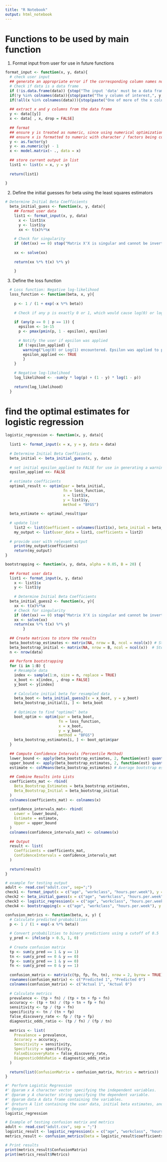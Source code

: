 ```yaml
---
title: "R Notebook"
output: html_notebook
---
```

# Functions to be used by main function

1. Format input from user for use in future functions
```r
format_input <- function(x, y, data){
  # check user input
  ## generate an appropriate error if the corresponding column names not found or if data is not a data frame
  # Check if data is a data frame
  if (!is.data.frame(data)) {stop("The input 'data' must be a data frame.")}
  if(!y %in% colnames(data)){stop(paste("The y column of interest,", y, "was not found in the data frame of interest. Please double check the name of the column you are interested in and try again!"))}
  if(!all(x %in% colnames(data))){stop(paste("One of more of the x columns you are interested in was not found in the data frame of interest."))}
  
  ## extract x and y columns from the data frame
  y <- data[[y]]
  x <- data[ , x, drop = FALSE]
  
  ## format
  ## ensure y is treated as numeric, since using numerical optimization for binary classification
  ## ensure x is formatted to numeric with character / factors being converted to dummy variables
  y <- as.factor(y)
  y <- as.numeric(y) - 1
  x <- model.matrix(~ ., data = x)
  
  ## store current output in list
  list1 <- list(x = x, y = y)
  
  return(list1)
  
}
```

2. Define the initial guesses for beta using the least squares estimators
```r
# Determine Initial Beta Coefficients
  beta_initial_guess <- function(x, y, data){
    ## Format user data
    list1 <- format_input(x, y, data)
      x <- list1$x
      y <- list1$y
      xx <- t(x)%*%x
    
    # Check for singularity
    if (det(xx) == 0) stop("Matrix X'X is singular and cannot be inverted.")
    
    xx <- solve(xx)
    
    return(xx %*% t(x) %*% y)
    
    }
```

3. Define the loss function
```r
  # Loss function: Negative log-likelihood
  loss_function <- function(beta, x, y){
    
    p <- 1 / (1 + exp(-x %*% beta))
    
    # Check if any p is exactly 0 or 1, which would cause log(0) or log(1) errors
    
    if (any(p == 0 | p == 1)) {
      epsilon <- 1e-15
      p <- pmax(pmin(p, 1 - epsilon), epsilon)
      
      # Notify the user if epsilon was applied
      if (!epsilon_applied) {
        warning("Log(0) or Log(1) encountered. Epsilon was applied to probabilities to avoid numerical errors.")
        epsilon_applied <<- TRUE
        }
    }
    
    # Negative log-likelihood
    log_likelihood <- -sum(y * log(p) + (1 - y) * log(1 - p))
    
    return(log_likelihood)
  }
```


# find the optimal estimates for logistic regression

```r
logistic_regression <- function(x, y, data){
  
  list1 <- format_input(x = x, y = y, data = data)
  
  # Determine Initial Beta Coefficients
  beta_initial <- beta_initial_guess(x, y, data)
  
  # set initial epsilon_applied to FALSE for use in generating a warning if used in the loss function
  epsilon_applied <<- FALSE
  
  # estimate coefficients
  optimal_result <- optim(par = beta_initial,
                          fn = loss_function,
                          x = list1$x,
                          y = list1$y,
                          method = "BFGS")
  
  beta_estimate <- optimal_result$par
  
  # update list
    list2 <- list(Coefficient = colnames(list1$x), beta_initial = beta_initial,  beta_estimate = beta_estimate)
    my_output <- list(user_data = list1, coefficients = list2)
    
  # provide user with relevant output
    print(my_output$coefficients)
    return(my_output) 
}
```    

```r
bootstrapping <- function(x, y, data, alpha = 0.05, B = 20) {
  
  ## Format user data
  list1 <- format_input(x, y, data)
    x <- list1$x
    y <- list1$y
  
    # Determine Initial Beta Coefficients
  beta_initial_guess2 <- function(x, y){
    xx <- t(x)%*%x
    # Check for singularity
    if (det(xx) == 0) stop("Matrix X'X is singular and cannot be inverted.")
    xx <- solve(xx)
    return(xx %*% t(x) %*% y)
        }
    
  ## Create matrices to store the results
  beta_bootstrap_estimates <- matrix(NA, nrow = B, ncol = ncol(x)) # Store optimized coefficients
  beta_bootstrap_initial <- matrix(NA, nrow = B, ncol = ncol(x))  # Store initial guesses
  n <- nrow(data)
  
  ## Perform bootstrapping
  for (i in 1:B) {
    # Resample data
    index <- sample(1:n, size = n, replace = TRUE)
    x_boot <- x[index, , drop = FALSE]
    y_boot <- y[index]
    
    # Calculate initial beta for resampled data
    beta_boot <- beta_initial_guess2(x = x_boot, y = y_boot)
    beta_bootstrap_initial[i, ] <- beta_boot
    
    # Optimize to find "optimal" beta
    boot_optim <- optim(par = beta_boot,
                        fn = loss_function,
                        x = x_boot,
                        y = y_boot,
                        method = "BFGS")
    beta_bootstrap_estimates[i, ] <- boot_optim$par
  }
  
  ## Compute Confidence Intervals (Percentile Method)
  lower_bound <- apply(beta_bootstrap_estimates, 2, function(est) quantile(est, probs = alpha / 2))
  upper_bound <- apply(beta_bootstrap_estimates, 2, function(est) quantile(est, probs = 1 - alpha / 2))
  estimate <- colMeans(beta_bootstrap_estimates) # Average bootstrap estimates
  
  ## Combine Results into Lists
  coefficients_mat <- rbind(
    Beta_Bootstrap_Estimates = beta_bootstrap_estimates,
    Beta_Bootstrap_Initial = beta_bootstrap_initial
  )
  colnames(coefficients_mat) <- colnames(x)
  
  confidence_intervals_mat<- rbind(
    Lower = lower_bound,
    Estimate = estimate,
    Upper = upper_bound
  )
  colnames(confidence_intervals_mat) <- colnames(x)
  
  ## Output
  result <- list(
    Coefficients = coefficients_mat,
    ConfidenceIntervals = confidence_intervals_mat
  )
  
  return(result)
}

```


    
    



```r
# example for testing output
adult <- read.csv("adult.csv", sep=";")
check1 <- format_input(x = c("age", "workclass", "hours.per.week"), y = "sex", data = adult)
check2 <- beta_initial_guess(x = c("age", "workclass", "hours.per.week"), y = "sex", data = adult)
check3 <- logistic_regression(x = c("age", "workclass", "hours.per.week"), y = "sex", data = adult)
check4 <- bootstrapping(x = c("age", "workclass", "hours.per.week"), y = "sex", data = adult)
```

```r
confusion_metrics <- function(beta, x, y) {
  # Calculate predicted probabilities
  p <- 1 / (1 + exp(-x %*% beta))
  
  # Convert probabilities to binary predictions using a cutoff of 0.5
  y_pred <- ifelse(p > 0.5, 1, 0)
  
  # Create confusion matrix
  tp <- sum(y_pred == 1 & y == 1)
  tn <- sum(y_pred == 0 & y == 0)
  fp <- sum(y_pred == 1 & y == 0)
  fn <- sum(y_pred == 0 & y == 1)
  
  confusion_matrix <- matrix(c(tp, fp, fn, tn), nrow = 2, byrow = TRUE)
  rownames(confusion_matrix) <- c("Predicted 1", "Predicted 0")
  colnames(confusion_matrix) <- c("Actual 1", "Actual 0")
  
  # Calculate metrics
  prevalence <- (tp + fn) / (tp + tn + fp + fn)
  accuracy <- (tp + tn) / (tp + tn + fp + fn)
  sensitivity <- tp / (tp + fn)
  specificity <- tn / (tn + fp)
  false_discovery_rate <- fp / (tp + fp)
  diagnostic_odds_ratio <- (tp / fn) / (fp / tn)
  
  metrics <- list(
    Prevalence = prevalence,
    Accuracy = accuracy,
    Sensitivity = sensitivity,
    Specificity = specificity,
    FalseDiscoveryRate = false_discovery_rate,
    DiagnosticOddsRatio = diagnostic_odds_ratio
  )
  
  return(list(ConfusionMatrix = confusion_matrix, Metrics = metrics))
}

```


```r
#' Perform Logistic Regression
#' @param x A character vector specifying the independent variables.
#' @param y A character string specifying the dependent variable.
#' @param data A data frame containing the variables.
#' @return A list containing the user data, initial beta estimates, and optimized beta estimates.
#' @export
logistic_regression

```


```r
# Example of testing confusion matrix and metrics
adult <- read.csv("adult.csv", sep = ";")
logistic_result <- logistic_regression(x = c("age", "workclass", "hours.per.week"), y = "sex", data = adult)
metrics_result <- confusion_metrics(beta = logistic_result$coefficients$beta_estimate, x = logistic_result$user_data$x, y = logistic_result$user_data$y)

# Print results
print(metrics_result$ConfusionMatrix)
print(metrics_result$Metrics)
```

